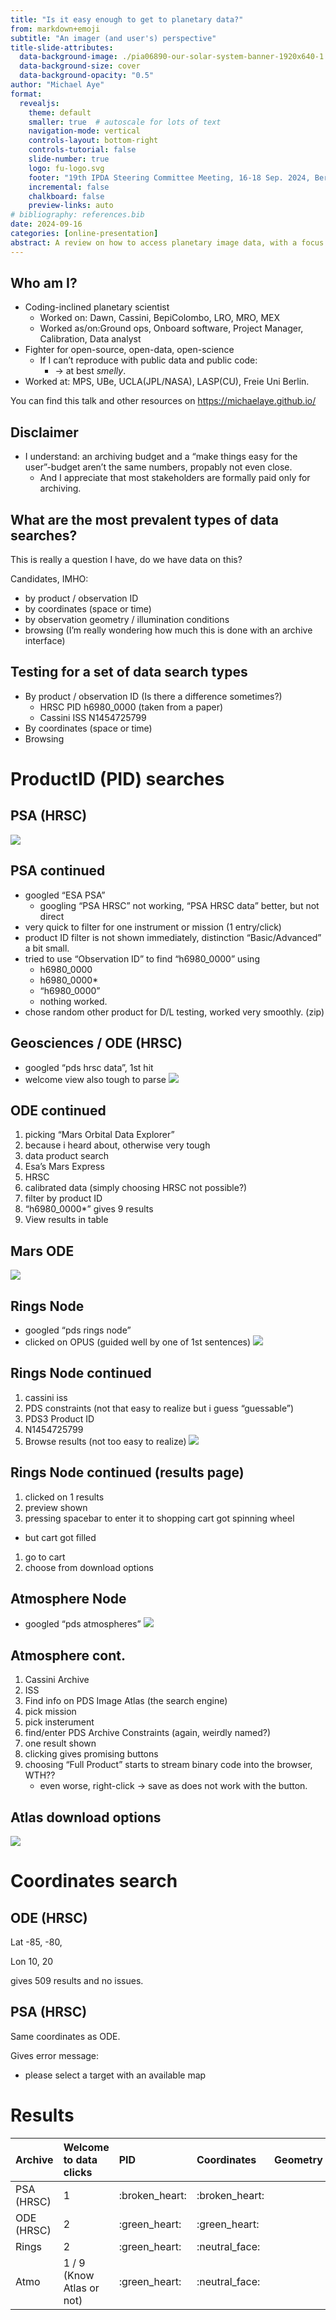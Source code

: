 ```yaml
---
title: "Is it easy enough to get to planetary data?"
from: markdown+emoji
subtitle: "An imager (and user's) perspective"
title-slide-attributes: 
  data-background-image: ./pia06890-our-solar-system-banner-1920x640-1.jpg
  data-background-size: cover
  data-background-opacity: "0.5"
author: "Michael Aye"
format: 
  revealjs:
    theme: default
    smaller: true  # autoscale for lots of text
    navigation-mode: vertical
    controls-layout: bottom-right
    controls-tutorial: false
    slide-number: true
    logo: fu-logo.svg
    footer: "19th IPDA Steering Committee Meeting, 16-18 Sep. 2024, Berlin, Germany (<https://michaelaye.github.io>)"
    incremental: false
    chalkboard: false
    preview-links: auto
# bibliography: references.bib
date: 2024-09-16
categories: [online-presentation]
abstract: A review on how to access planetary image data, with a focus on what is easy and what is hard.
---
```


## Who am I?

- Coding-inclined planetary scientist
  - Worked on: Dawn, Cassini, BepiColombo, LRO, MRO, MEX 
  - Worked as/on:Ground ops, Onboard software, Project Manager, Calibration, Data analyst 
- Fighter for open-source, open-data, open-science
  - If I can't reproduce with public data and public code: 
    - -> at best *smelly*.
- Worked at: MPS, UBe, UCLA(JPL/NASA), LASP(CU), Freie Uni Berlin.

::: aside
You can find this talk and other resources on <https://michaelaye.github.io/>
:::

## Disclaimer

- I understand: an archiving budget and a "make things easy for the user"-budget aren't the same numbers, propably not even close.
  - And I appreciate that most stakeholders are formally paid only for archiving.

## What are the most prevalent types of data searches?

This is really a question I have, do we have data on this?

Candidates, IMHO:

- by product / observation ID
- by coordinates (space or time)
- by observation geometry / illumination conditions
- browsing (I'm really wondering how much this is done with an archive interface)

## Testing for a set of data search types

- By product / observation ID  (Is there a difference sometimes?)
  - HRSC PID h6980_0000 (taken from a paper)
  - Cassini ISS N1454725799
- By coordinates (space or time)
- Browsing

# ProductID (PID) searches

## PSA (HRSC)

![](./psa_hrsc_welcome.png)

## PSA continued
- googled "ESA PSA"
  - googling "PSA HRSC" not working, "PSA HRSC data" better, but not direct
- very quick to filter for one instrument or mission (1 entry/click)
- product ID filter is not shown immediately, distinction "Basic/Advanced" a bit small.
- tried to use "Observation ID" to find "h6980_0000" using
  - h6980_0000
  - h6980_0000*
  - "h6980_0000"
  - nothing worked.
- chose random other product for D/L testing, worked very smoothly. (zip)

## Geosciences / ODE (HRSC){.scrollable}

- googled "pds hrsc data", 1st hit
- welcome view also tough to parse
![](./ode_hrsc.png)

## ODE continued

1. picking "Mars Orbital Data Explorer"
1. because i heard about, otherwise very tough
1. data product search
1. Esa's Mars Express
1. HRSC
1. calibrated data (simply choosing HRSC not possible?)
1. filter by product ID
1. "h6980_0000*" gives 9 results
1. View results in table

## Mars ODE{.scrollable}

![](./ode_hrsc_2.png) 

## Rings Node{.scrollable}
- googled "pds rings node"
- clicked on OPUS (guided well by one of 1st sentences)
![](./rings_welcome.png)

## Rings Node continued{.scrollable}
1. cassini iss
1. PDS constraints (not that easy to realize but i guess "guessable")
1. PDS3 Product ID
1. N1454725799
1. Browse results (not too easy to realize)
![](./opus_results.png)

## Rings Node continued (results page)
1. clicked on 1 results
1. preview shown
1. pressing spacebar to enter it to shopping cart got spinning wheel
  - but cart got filled
1. go to cart
1. choose from download options

## Atmosphere Node{.scrollable}

- googled "pds atmospheres"
![](./atmo1.png)

## Atmosphere cont.
1. Cassini Archive
1. ISS
1. Find info on PDS Image Atlas (the search engine)
1. pick mission
1. pick insterument
1. find/enter PDS Archive Constraints (again, weirdly named?)
1. one result shown
1. clicking gives promising buttons
1. choosing "Full Product" starts to stream binary code into the browser, WTH??
   - even worse, right-click -> save as does not work with the button.

## Atlas download options
![](./pds_atlas_download_options.png)

# Coordinates search

## ODE (HRSC)

Lat -85, -80,

Lon 10, 20
 
gives 509 results and no issues.

## PSA (HRSC)

Same coordinates as ODE.

Gives error message:

- please select a target with an available map

# Results

| Archive   | Welcome to data clicks | PID            | Coordinates    | Geometry | Browse          |
| :-------- | :-------------         | :-----         | :----------    | :------- | :-----          |
| PSA (HRSC)| 1                      | :broken_heart: | :broken_heart: |          | :green_heart:  |
| ODE (HRSC)| 2                      | :green_heart:  | :green_heart:  |          |                 | 
| Rings     | 2                      | :green_heart:  | :neutral_face: |          | :green_heart:   | 
| Atmo      | 1 / 9 (Know Atlas or not)|:green_heart: | :neutral_face: |          |         | 

